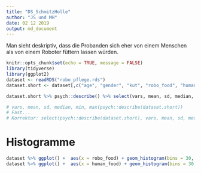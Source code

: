 ```yaml
---
title: "DS_SchmitzHolle"
author: "JS und MH"
date: 02 12 2019
output: md_document
---
```


Man sieht deskriptiv, dass die Probanden sich eher von einem Menschen als von einem Roboter füttern lassen würden.

```r
knitr::opts_chunk$set(echo = TRUE, message = FALSE)
library(tidyverse)
library(ggplot2)
dataset <- readRDS("robo_pflege.rds")
dataset.short <- dataset[,c("age", "gender", "kut", "robo_food", "human_food")]
```

```r
dataset.short %>% psych::describe() %>% select(vars, mean, sd, median, min, max) 

# vars, mean, sd, median, min, max(psych::describe(dataset.short))
# Fast...
# Korrektur: select(psych::describe(dataset.short), vars, mean, sd, median, min, max)
```

# Histogramme

```r
dataset %>% ggplot() +  aes(x = robo_food) + geom_histogram(bins = 30, fill="red")
dataset %>% ggplot() +  aes(x = human_food) + geom_histogram(bins = 30, fill="blue")
```

